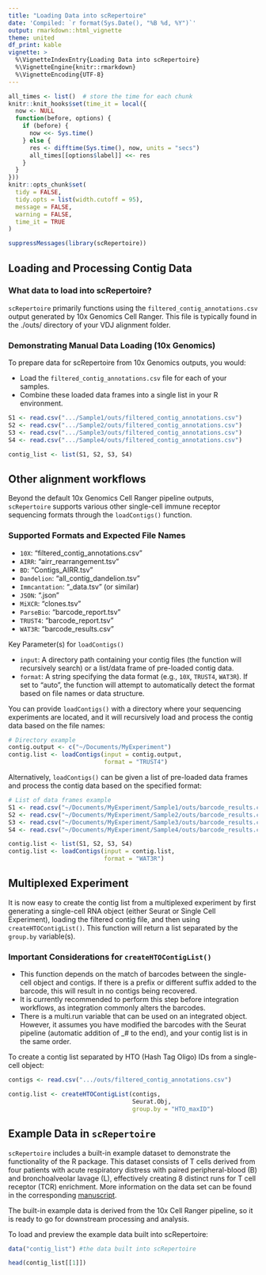 ```yaml
---
title: "Loading Data into scRepertoire"
date: 'Compiled: `r format(Sys.Date(), "%B %d, %Y")`'
output: rmarkdown::html_vignette
theme: united
df_print: kable
vignette: >
  %\VignetteIndexEntry{Loading Data into scRepertoire}
  %\VignetteEngine{knitr::rmarkdown}
  %\VignetteEncoding{UTF-8}
---
```


<style>
p.caption {
  font-size: 0.9em;
}
</style>
 
```r
all_times <- list()  # store the time for each chunk
knitr::knit_hooks$set(time_it = local({
  now <- NULL
  function(before, options) {
    if (before) {
      now <<- Sys.time()
    } else {
      res <- difftime(Sys.time(), now, units = "secs")
      all_times[[options$label]] <<- res
    }
  }
}))
knitr::opts_chunk$set(
  tidy = FALSE,
  tidy.opts = list(width.cutoff = 95),
  message = FALSE,
  warning = FALSE,
  time_it = TRUE
)

suppressMessages(library(scRepertoire))
```

## Loading and Processing Contig Data

### What data to load into scRepertoire?

`scRepertoire` primarily functions using the `filtered_contig_annotations.csv` output generated by 10x Genomics Cell Ranger. This file is typically found in the ./outs/ directory of your VDJ alignment folder. 

### Demonstrating Manual Data Loading (10x Genomics)

To prepare data for scRepertoire from 10x Genomics outputs, you would:

* Load the `filtered_contig_annotations.csv` file for each of your samples.
* Combine these loaded data frames into a single list in your R environment.

```r
S1 <- read.csv(".../Sample1/outs/filtered_contig_annotations.csv")
S2 <- read.csv(".../Sample2/outs/filtered_contig_annotations.csv")
S3 <- read.csv(".../Sample3/outs/filtered_contig_annotations.csv")
S4 <- read.csv(".../Sample4/outs/filtered_contig_annotations.csv")

contig_list <- list(S1, S2, S3, S4)
```

## Other alignment workflows

Beyond the default 10x Genomics Cell Ranger pipeline outputs, `scRepertoire` supports various other single-cell immune receptor sequencing formats through the `loadContigs()` function.

### Supported Formats and Expected File Names

* `10X`: "filtered_contig_annotations.csv"
* `AIRR`: "airr_rearrangement.tsv"
* `BD`: "Contigs_AIRR.tsv"
* `Dandelion`: "all_contig_dandelion.tsv"
* `Immcantation`: "_data.tsv" (or similar)
* `JSON`: ".json"
* `MiXCR`: "clones.tsv"
* `ParseBio`: "barcode_report.tsv"
* `TRUST4`: "barcode_report.tsv"
* `WAT3R`: "barcode_results.csv"

Key Parameter(s) for `loadContigs()`

* `input`: A directory path containing your contig files (the function will recursively search) or a list/data frame of pre-loaded contig data.
* `format`: A string specifying the data format (e.g., `10X`, `TRUST4`, `WAT3R`). If set to "auto", the function will attempt to automatically detect the format based on file names or data structure.

You can provide `loadContigs()` with a directory where your sequencing experiments are located, and it will recursively load and process the contig data based on the file names:

```r
# Directory example
contig.output <- c("~/Documents/MyExperiment")
contig.list <- loadContigs(input = contig.output, 
                           format = "TRUST4")
```

Alternatively, `loadContigs()` can be given a list of pre-loaded data frames and process the contig data based on the specified format:

```r
# List of data frames example
S1 <- read.csv("~/Documents/MyExperiment/Sample1/outs/barcode_results.csv")
S2 <- read.csv("~/Documents/MyExperiment/Sample2/outs/barcode_results.csv")
S3 <- read.csv("~/Documents/MyExperiment/Sample3/outs/barcode_results.csv")
S4 <- read.csv("~/Documents/MyExperiment/Sample4/outs/barcode_results.csv")

contig.list <- list(S1, S2, S3, S4)
contig.list <- loadContigs(input = contig.list, 
                           format = "WAT3R")
```

## Multiplexed Experiment

It is now easy to create the contig list from a multiplexed experiment by first generating a single-cell RNA object (either Seurat or Single Cell Experiment), loading the filtered contig file, and then using `createHTOContigList()`. This function will return a list separated by the `group.by` variable(s).

### Important Considerations for `createHTOContigList()`

* This function depends on the match of barcodes between the single-cell object and contigs. If there is a prefix or different suffix added to the barcode, this will result in no contigs being recovered.
* It is currently recommended to perform this step before integration workflows, as integration commonly alters the barcodes.
* There is a multi.run variable that can be used on an integrated object. However, it assumes you have modified the barcodes with the Seurat pipeline (automatic addition of _# to the end), and your contig list is in the same order.

To create a contig list separated by HTO (Hash Tag Oligo) IDs from a single-cell object:

```r
contigs <- read.csv(".../outs/filtered_contig_annotations.csv")

contig.list <- createHTOContigList(contigs, 
                                   Seurat.Obj, 
                                   group.by = "HTO_maxID")
```

## Example Data in `scRepertoire`

`scRepertoire` includes a built-in example dataset to demonstrate the functionality of the R package. This dataset consists of T cells derived from four patients with acute respiratory distress with paired peripheral-blood (B) and bronchoalveolar lavage (L), effectively creating 8 distinct runs for T cell receptor (TCR) enrichment. More information on the data set can be found in the corresponding [manuscript](https://pubmed.ncbi.nlm.nih.gov/33622974/). 

The built-in example data is derived from the 10x Cell Ranger pipeline, so it is ready to go for downstream processing and analysis. 

To load and preview the example data built into scRepertoire:

```r
data("contig_list") #the data built into scRepertoire

head(contig_list[[1]])
```
